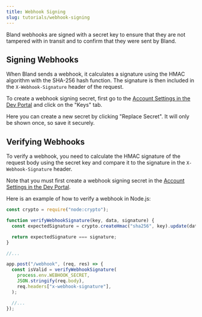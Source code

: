 ```yaml
---
title: Webhook Signing
slug: tutorials/webhook-signing
---
```



Bland webhooks are signed with a secret key to ensure that they are not tampered with in transit and to confirm that they were sent by Bland.

## Signing Webhooks

When Bland sends a webhook, it calculates a signature using the HMAC algorithm with the SHA-256 hash function. The signature is then included in the `X-Webhook-Signature` header of the request.

To create a webhook signing secret, first go to the [Account Settings in the Dev Portal](https://app.bland.ai/dashboard?page=settings) and click on the "Keys" tab.

Here you can create a new secret by clicking "Replace Secret". It will only be shown once, so save it securely.

## Verifying Webhooks

To verify a webhook, you need to calculate the HMAC signature of the request body using the secret key and compare it to the signature in the `X-Webhook-Signature` header.

Note that you must first create a webhook signing secret in the [Account Settings in the Dev Portal](https://app.bland.ai/dashboard?page=settings).

Here is an example of how to verify a webhook in Node.js:

```javascript
const crypto = require("node:crypto");

function verifyWebhookSignature(key, data, signature) {
  const expectedSignature = crypto.createHmac("sha256", key).update(data).digest("hex");

  return expectedSignature === signature;
}

//...

app.post("/webhook", (req, res) => {
  const isValid = verifyWebhookSignature(
    process.env.WEBHOOK_SECRET,
    JSON.stringify(req.body),
    req.headers["x-webhook-signature"],
  );

  //...
});
```
